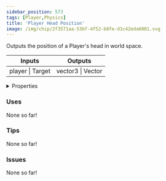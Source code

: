 ```yaml
---
sidebar_position: 573
tags: [Player,Physics]
title: 'Player Head Position'
image: /img/chip/2f3571aa-53bf-4f52-b8fe-d1c42eda6081.svg
---
```


Outputs the position of a Player's head in world space.



<IChip uuid="2f3571aa-53bf-4f52-b8fe-d1c42eda6081"/>

<table><thead><tr><th>Inputs</th><th>Outputs</th></tr></thead><tbody><tr><td>player | Target</td><td>vector3 | Vector</td></tr></tbody></table>

<details>
  <summary>Properties</summary>
  <div>
    <div>
    <table>
      <tbody>
        <tr>
          <td>Is beta required?</td>
          <td>No</td>
        </tr>
        <tr>
          <td>Is chip a trolling risk?</td>
          <td>No</td>
        </tr>
        <tr>
          <td>Is chip a role assignment risk?</td>
          <td>No</td>
        </tr>
        <tr>
          <td>Chip UUID</td>
          <td>2f3571aa-53bf-4f52-b8fe-d1c42eda6081</td>
        </tr>
        <tr>
          <td>Room availability</td>
          <td>Available everywhere</td>
        </tr>
      </tbody>
    </table>
    </div>
  </div>
</details>

### Uses

None so far!

### Tips

None so far!

### Issues

None so far!